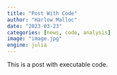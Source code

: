 ```yaml
---
title: "Post With Code"
author: "Harlow Malloc"
date: "2023-03-23"
categories: [news, code, analysis]
image: "image.jpg"
engine: julia
---
```


This is a post with executable code.
